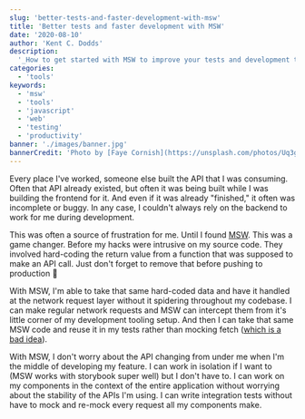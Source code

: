 ```yaml
---
slug: 'better-tests-and-faster-development-with-msw'
title: 'Better tests and faster development with MSW'
date: '2020-08-10'
author: 'Kent C. Dodds'
description:
  '_How to get started with MSW to improve your tests and development time._'
categories:
  - 'tools'
keywords:
  - 'msw'
  - 'tools'
  - 'javascript'
  - 'web'
  - 'testing'
  - 'productivity'
banner: './images/banner.jpg'
bannerCredit: 'Photo by [Faye Cornish](https://unsplash.com/photos/Uq3gTiPlqRo)'
---
```


Every place I've worked, someone else built the API that I was consuming. Often
that API already existed, but often it was being built while I was building the
frontend for it. And even if it was already "finished," it often was incomplete
or buggy. In any case, I couldn't always rely on the backend to work for me
during development.

This was often a source of frustration for me. Until I found
[MSW](https://mswjs.io/). This was a game changer. Before my hacks were
intrusive on my source code. They involved hard-coding the return value from a
function that was supposed to make an API call. Just don't forget to remove that
before pushing to production 😬

With MSW, I'm able to take that same hard-coded data and have it handled at the
network request layer without it spidering throughout my codebase. I can make
regular network requests and MSW can intercept them from it's little corner of
my development tooling setup. And then I can take that same MSW code and reuse
it in my tests rather than mocking fetch
([which is a bad idea](/blog/stop-mocking-fetch)).

With MSW, I don't worry about the API changing from under me when I'm the middle
of developing my feature. I can work in isolation if I want to (MSW works with
storybook super well) but I don't have to. I can work on my components in the
context of the entire application without worrying about the stability of the
APIs I'm using. I can write integration tests without have to mock and re-mock
every request all my components make.
